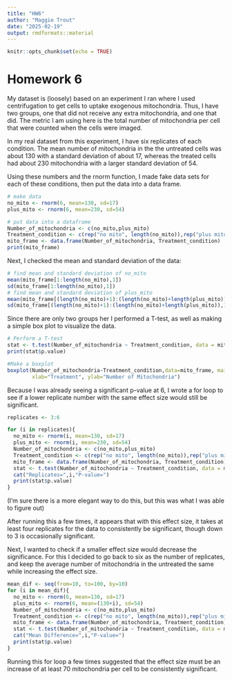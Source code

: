 ```yaml
---
title: "HW6"
author: "Maggie Trout"
date: "2025-02-19"
output: rmdformats::material
---
```


```r
knitr::opts_chunk$set(echo = TRUE)
```

# Homework 6

My dataset is (loosely) based on an experiment I ran where I used centrifugation to get cells to uptake exogenous mitochondria. Thus, I have two groups, one that did not receive any extra mitochondria, and one that did. The metric I am using here is the total number of mitochondria per cell that were counted when the cells were imaged. 

In my real dataset from this experiment, I have six replicates of each condition. The mean number of mitochondria in the the untreated cells was about 130 with a standard deviation of about 17, whereas the treated cells had about 230 mitochondria with a larger standard deviation of 54. 

Using these numbers and the rnorm function, I made fake data sets for each of these conditions, then put the data into a data frame.
```r
# make data
no_mito <- rnorm(6, mean=130, sd=17)
plus_mito <- rnorm(6, mean=230, sd=54)

# put data into a dataframe
Number_of_mitochondria <- c(no_mito,plus_mito)
Treatment_condition <- c(rep("no mito", length(no_mito)),rep("plus mito",length(plus_mito)))
mito_frame <- data.frame(Number_of_mitochondria, Treatment_condition)
print(mito_frame)
```

Next, I checked the mean and standard deviation of the data:
```r
# find mean and standard deviation of no_mito
mean(mito_frame[1:length(no_mito),1])
sd(mito_frame[1:length(no_mito),1])
# find mean and standard deviation of plus_mito
mean(mito_frame[(length(no_mito)+1):(length(no_mito)+length(plus_mito)),1])
sd(mito_frame[(length(no_mito)+1):(length(no_mito)+length(plus_mito)),1])
```

Since there are only two groups her I performed a T-test, as well as making a simple box plot to visualize the data.
```r
# Perform a T-test
stat <- t.test(Number_of_mitochondria ~ Treatment_condition, data = mito_frame)
print(stat$p.value)

#Make a boxplot
boxplot(Number_of_mitochondria~Treatment_condition,data=mito_frame, main="Mito Transfer Data",
        xlab="Treatment", ylab="Number of Mitochondria")
```

Because I was already seeing a significant p-value at 6, I wrote a for loop to see if a lower replicate number with the same effect size would still be significant.
```r
replicates <- 3:6

for (i in replicates){
  no_mito <- rnorm(i, mean=130, sd=17)
  plus_mito <- rnorm(i, mean=230, sd=54)
  Number_of_mitochondria <- c(no_mito,plus_mito)
  Treatment_condition <- c(rep("no mito", length(no_mito)),rep("plus mito",length(plus_mito)))
  mito_frame <- data.frame(Number_of_mitochondria, Treatment_condition)
  stat <- t.test(Number_of_mitochondria ~ Treatment_condition, data = mito_frame)
  cat("Replicates=",i,"P-value=")
  print(stat$p.value)
}
```
(I'm sure there is a more elegant way to do this, but this was what I was able to figure out)

After running this a few times, it appears that with this effect size, it takes at least four replicates for the data to consistently be significant, though down to 3 is occasionally significant.

Next, I wanted to check if a smaller effect size would decrease the significance. For this I decided to go back to six as the number of replicates, and keep the average number of mitochondria in the untreated the same while increasing the effect size.
```r
mean_dif <- seq(from=10, to=100, by=10)
for (i in mean_dif){
  no_mito <- rnorm(6, mean=130, sd=17)
  plus_mito <- rnorm(6, mean=(130+i), sd=54)
  Number_of_mitochondria <- c(no_mito,plus_mito)
  Treatment_condition <- c(rep("no mito", length(no_mito)),rep("plus mito",length(plus_mito)))
  mito_frame <- data.frame(Number_of_mitochondria, Treatment_condition)
  stat <- t.test(Number_of_mitochondria ~ Treatment_condition, data = mito_frame)
  cat("Mean Difference=",i,"P-value=")
  print(stat$p.value)
}
```

Running this for loop a few times suggested that the effect size must be an increase of at least 70 mitochondria per cell to be consistently significant.

